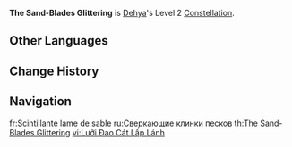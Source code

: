 {{Constellation Infobox
|image       = Constellation The Sand-Blades Glittering.png
|character   = Dehya
|level       = 2
|description = When Dehya uses [[Molten Inferno]]: Ranging Flame, the duration of the recreated Fiery Sanctum field will be increased by 6s.<br>Additionally, when a Fiery Sanctum exists on the field, DMG dealt by its next coordinated attack will be increased by 50% when active character(s) within the Fiery Sanctum field are attacked.
|utility1    = Duration Increase
|utility2    = Percentage DMG Increase
}}
'''The Sand-Blades Glittering''' is [[Dehya]]'s Level 2 [[Constellation]].

==Other Languages==
{{Other Languages
|en      = The Sand-Blades Glittering
|zhs     = 净沙利刃明映万乘
|zhs_rm  = Jìngshā Lìrèn Míngyìng Wànshèng
|zht     = 淨沙利刃明映萬乘
|zht_rm  = Jìngshā Lìrèn Míngyìng Wànshèng
|zh_tl   = The Clear Sands and The Blades Shine over Every {{w|Yana_(Buddhism)|Yana}}
|ja      = 燿く清砂の利刃
|ja_rm   = Kagayaku Seiza no Rijin{{Assumed}}
|ja_tl   = A Clear, Sparkling, Sandy Blade
|ko      = 빛나는 모래와 검
|ko_tl   = Glowing Sand and Sword
|es      = Hoja de las arenas rutilantes
|es_tl   = Blade of the Sparkling Sands
|fr      = Scintillante lame de sable
|fr_tl   = Scintillating Blade of Sand
|ru      = Сверкающие клинки песков
|ru_tl   = The Glittering Blades of Sands
|th      = The Sand-Blades Glittering
|vi      = Lưỡi Đao Cát Lấp Lánh
|vi_tl   = 
|de      = Das Glänzen der Sandklinge
|de_tl   = The Shine of the Sand Blade
|id      = The Sand-Blades Glittering
|pt      = Brilho das Lâminas de Areia
|pt_tl   = 
|tr      = Işıltılı Kum Kılıçları
|tr_tl   = Glittering Sand Swords
|it      = Scintillio delle lame di sabbia
|it_tl   = Glitter of the Sand-Blades
}}

==Change History==
{{Change History|3.5}}

==Navigation==
{{Talent Navbox|Dehya}}

[[fr:Scintillante lame de sable]]
[[ru:Сверкающие клинки песков]]
[[th:The Sand-Blades Glittering]]
[[vi:Lưỡi Đao Cát Lấp Lánh]]